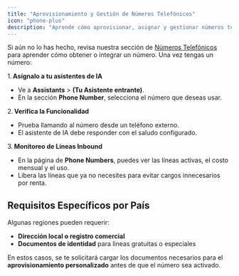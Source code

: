 ```yaml
---
title: "Aprovisionamiento y Gestión de Números Telefónicos"
icon: "phone-plus"
description: "Aprende cómo aprovisionar, asignar y gestionar números telefónicos para llamadas entrantes con asistentes de IA"
---
```


Si aún no lo has hecho, revisa nuestra sección de [Números Telefónicos](../../phone-numbers/types-of-phone-numbers.md) para aprender cómo obtener o integrar un número. Una vez tengas un número:

1. **Asígnalo a tu asistentes de IA**

   - Ve a **Assistants** > **(Tu Asistente entrante)**.
   - En la sección **Phone Number**, selecciona el número que deseas usar.

2. **Verifica la Funcionalidad**

   - Prueba llamando al número desde un teléfono externo.
   - El asistente de IA debe responder con el saludo configurado.

3. **Monitoreo de Líneas Inbound**

   - En la página de **Phone Numbers**, puedes ver las líneas activas, el costo mensual y el uso.
   - Libera las líneas que ya no necesites para evitar cargos innecesarios por renta.

## Requisitos Específicos por País

Algunas regiones pueden requerir:

- **Dirección local o registro comercial**
- **Documentos de identidad** para líneas gratuitas o especiales

En estos casos, se te solicitará cargar los documentos necesarios para el **aprovisionamiento personalizado** antes de que el número sea activado.
